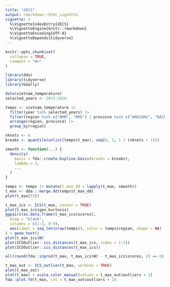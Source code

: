 ```yaml
---
title: "dICS"
output: rmarkdown::html_vignette
vignette: >
  %\VignetteIndexEntry{dICS}
  %\VignetteEngine{knitr::rmarkdown}
  %\VignetteEncoding{UTF-8}
  %\VignetteDepends{tidyverse}
---
```


```r
knitr::opts_chunk$set(
  collapse = TRUE,
  comment = "#>"
)
```

```r
library(dda)
library(tidyverse)
library(GGally)
```

```r
data(vietnam_temperature)
selected_years <- 2013:2016

temps <- vietnam_temperature |>
  filter(year %in% selected_years) |>
  filter(region %in% c("NMM", "RRD") | province %in% c("ANGIANG", "BACLIEU")) |>
  arrange(region, province) |>
  group_by(region)

nknots <- 6
breaks <- quantile(unlist(temps$t_max), seq(0, 1, 1 / (nknots + 1)))

smooth <- function(...) {
  density(
    basis = fda::create.bspline.basis(breaks = breaks),
    lambda = 1,
    ...
  )
}

temps <- temps |> mutate(t_max_dd = lapply(t_max, smooth))
t_max <- dda:::merge.dd(temps$t_max_dd)
plot(t_max[33])
```

```r
t_max_ics <- ICS(t_max, center = TRUE)
plot(t_max_ics$gen_kurtosis)
ggpairs(as.data.frame(t_max_ics$scores),
  diag = "blank",
  columns = c(1:3, 8:9),
  aes(label = seq_len(nrow(temps)), color = temps$region, shape = NA)
) + geom_text()
plot(t_max_ics$W)
plot(ICSOutlier::ics_distances(t_max_ics, index = 1:3))
plot(ICSOutlier::ics_distances(t_max_ics))
```

```r
all(round(fda::inprod(t_max, t_max_ics$W) - t_max_ics$scores, 2) == 0)
```

```r
t_max_out <- ICS_outlier(t_max, verbose = TRUE)
plot(t_max_out)
plot(t_max) + scale_color_manual(values = t_max_out$outliers + 1)
fda::plot.fd(t_max, col = t_max_out$outliers + 1)
```
